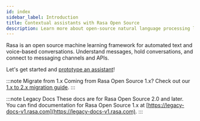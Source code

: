 ```yaml
---
id: index
sidebar_label: Introduction
title: Contextual assistants with Rasa Open Source
description: Learn more about open-source natural language processing library Rasa for conversation handling, intent classification and entity extraction in on premise chatbots.
---
```

<!-- this file is version specific, do not use `@site/...` syntax -->

Rasa is an open source machine learning framework for automated text and voice-based
conversations. Understand messages, hold conversations, and connect to messaging
channels and APIs.

Let's get started and [prototype an assistant](prototype-an-assistant.mdx)!

:::note Migrate from 1.x
Coming from Rasa Open Source 1.x? Check out our [1.x to 2.x migration guide](migration-guide.mdx).
:::

:::note Legacy Docs
These docs are for Rasa Open Source 2.0 and later. You can find documentation for Rasa
Open Source 1.x at [https://legacy-docs-v1.rasa.com](https://legacy-docs-v1.rasa.com).
:::
